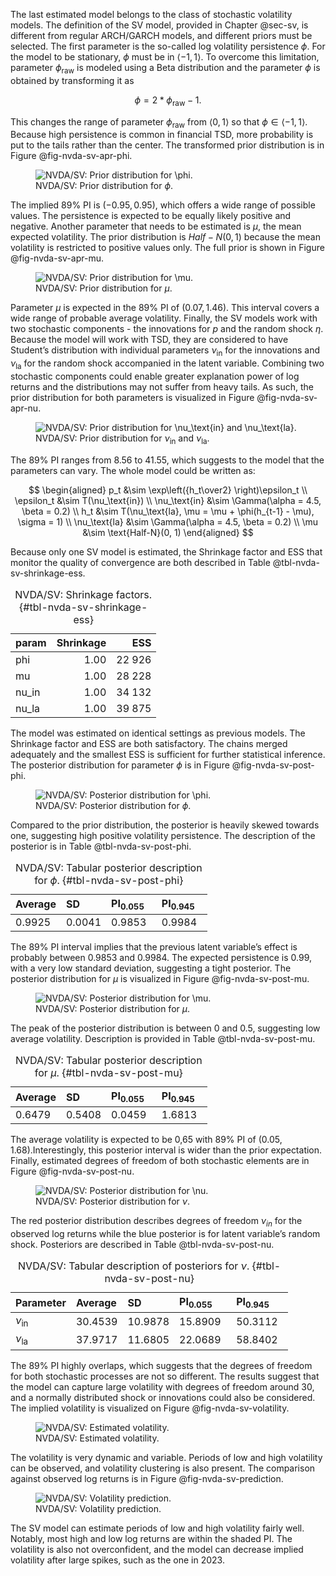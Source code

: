 The last estimated model belongs to the class of stochastic volatility models. The definition of the SV model, provided
in Chapter @sec-sv, is different from regular ARCH/GARCH models, and different priors must be selected. The first
parameter is the so-called log volatility persistence $\phi$. For the model to be stationary, $\phi$ must be in
$\langle -1, 1 \rangle$. To overcome this limitation, parameter $\phi_\text{raw}$ is modeled using a Beta distribution
and the parameter $\phi$ is obtained by transforming it as

$$
\phi = 2 * \phi_\text{raw} - 1.
$$

This changes the range of parameter $\phi_\text{raw}$ from $\langle 0,1 \rangle$ so that $\phi \in \langle -1, 1 \rangle$.
Because high persistence is common in financial TSD, more probability is put to the tails rather than the center. The
transformed prior distribution is in Figure @fig-nvda-sv-apr-phi.

![NVDA/SV: Prior distribution for $\phi$.](./img/nvda/sv/apriori_phi.png){#fig-nvda-sv-apr-phi}

The implied 89% PI is $(-0.95, 0.95)$, which offers a wide range of possible values. The persistence is expected to be
equally likely positive and negative. Another parameter that needs to be estimated is $\mu$, the mean expected
volatility. The prior distribution is $Half-N(0, 1)$ because the mean volatility is restricted to positive values only.
The full prior is shown in Figure @fig-nvda-sv-apr-mu.

![NVDA/SV: Prior distribution for $\mu$.](./img/nvda/sv/apriori_mu.png){#fig-nvda-sv-apr-mu}

Parameter $\mu$ is expected in the 89% PI of $(0.07, 1.46)$. This interval covers a wide range of probable average
volatility. Finally, the SV models work with two stochastic components - the innovations for $p$ and the random shock
$\eta$. Because the model will work with TSD, they are considered to have Student's distribution with individual
parameters $\nu_\text{in}$ for the innovations and $\nu_\text{la}$ for the random shock accompanied in the latent
variable. Combining two stochastic components could enable greater explanation power of log returns and the
distributions may not suffer from heavy tails. As such, the prior distribution for both parameters is visualized in
Figure @fig-nvda-sv-apr-nu.

![NVDA/SV: Prior distribution for $\nu_\text{in}$ and $\nu_\text{la}$.](./img/nvda/sv/apriori_nu.png){#fig-nvda-sv-apr-nu}

The 89% PI ranges from 8.56 to 41.55, which suggests to the model that the parameters can vary. The whole model could
be written as:

$$
\begin{aligned}
p_t &\sim \exp\left({h_t\over2} \right)\epsilon_t \\
\epsilon_t &\sim T(\nu_\text{in}) \\
\nu_\text{in} &\sim \Gamma(\alpha = 4.5, \beta = 0.2) \\
h_t &\sim T(\nu_\text{la}, \mu = \mu + \phi(h_{t-1} - \mu), \sigma = 1) \\
\nu_\text{la} &\sim \Gamma(\alpha = 4.5, \beta = 0.2) \\
\mu &\sim \text{Half-N}(0, 1)
\end{aligned}
$$

Because only one SV model is estimated, the Shrinkage factor and ESS that monitor the quality of convergence are both
described in Table @tbl-nvda-sv-shrinkage-ess.

Table: NVDA/SV: Shrinkage factors. {#tbl-nvda-sv-shrinkage-ess}

|param | Shrinkage|      ESS|
|:-----|---------:|--------:|
|phi   | 1.00     |   22 926|
|mu    | 1.00     |   28 228|
|nu_in | 1.00     |   34 132|
|nu_la | 1.00     |   39 875|

The model was estimated on identical settings as previous models. The Shrinkage factor and ESS are both satisfactory.
The chains merged adequately and the smallest ESS is sufficient for further statistical inference. The posterior
distribution for parameter $\phi$ is in Figure @fig-nvda-sv-post-phi.

![NVDA/SV: Posterior distribution for $\phi$.](./img/nvda/sv/posterior_phi.png){#fig-nvda-sv-post-phi}

Compared to the prior distribution, the posterior is heavily skewed towards one, suggesting high positive volatility
persistence. The description of the posterior is in Table @tbl-nvda-sv-post-phi.

Table: NVDA/SV: Tabular posterior description for $\phi$. {#tbl-nvda-sv-post-phi}

|Average |SD     |PI$_{0.055}$ |PI$_{0.945}$ |
|:-------|:------|:--------|:--------|
|0.9925  |0.0041 |0.9853   |0.9984   |

The 89% PI interval implies that the previous latent variable's effect is probably between 0.9853 and 0.9984. The
expected persistence is 0.99, with a very low standard deviation, suggesting a tight posterior. The posterior
distribution for $\mu$ is visualized in Figure @fig-nvda-sv-post-mu.

![NVDA/SV: Posterior distribution for $\mu$.](./img/nvda/sv/posterior_mu.png){#fig-nvda-sv-post-mu}

The peak of the posterior distribution is between 0 and 0.5, suggesting low average volatility. Description is provided
in Table @tbl-nvda-sv-post-mu.

Table: NVDA/SV: Tabular posterior description for $\mu$. {#tbl-nvda-sv-post-mu}

|Average |SD     |PI$_{0.055}$ |PI$_{0.945}$ |
|:-------|:------|:--------|:--------|
|0.6479  |0.5408 |0.0459   |1.6813   |

The average volatility is expected to be 0,65 with 89% PI of $(0.05, 1.68)$.Interestingly, this posterior interval is
wider than the prior expectation. Finally, estimated degrees of freedom of both stochastic elements are in Figure
@fig-nvda-sv-post-nu.

![NVDA/SV: Posterior distribution for $\nu$.](./img/nvda/sv/posterior_nu.png){#fig-nvda-sv-post-nu}

The red posterior distribution describes degrees of freedom $\nu_{in}$ for the observed log returns while the blue
posterior is for latent variable's random shock. Posteriors are described in Table @tbl-nvda-sv-post-nu.

Table: NVDA/SV: Tabular description of posteriors for $\nu$. {#tbl-nvda-sv-post-nu}

|Parameter |Average |SD      |PI$_{0.055}$ |PI$_{0.945}$ |
|:---------|:-------|:-------|:--------|:--------|
| $\nu_\text{in}$ |30.4539 |10.9878 |15.8909  |50.3112  |
| $\nu_\text{la}$ |37.9717 |11.6805 |22.0689  |58.8402  |

The 89% PI highly overlaps, which suggests that the degrees of freedom for both stochastic processes are not so
different. The results suggest that the model can capture large volatility with degrees of freedom around 30, and a
normally distributed shock or innovations could also be considered. The implied volatility is visualized on Figure
@fig-nvda-sv-volatility.

![NVDA/SV: Estimated volatility.](./img/nvda/sv/posterior_volatility.png){#fig-nvda-sv-volatility}

The volatility is very dynamic and variable. Periods of low and high volatility can be observed, and volatility
clustering is also present. The comparison against observed log returns is in Figure @fig-nvda-sv-prediction.

![NVDA/SV: Volatility prediction.](./img/nvda/sv/posterior_prediction.png){#fig-nvda-sv-prediction}

The SV model can estimate periods of low and high volatility fairly well. Notably, most high and low log returns are
within the shaded PI. The volatility is also not overconfident, and the model can decrease implied volatility after
large spikes, such as the one in 2023.